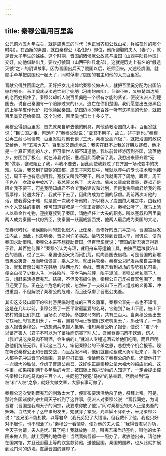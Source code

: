```yaml
---
---
---
```

title: 秦穆公重用百里奚
---




公元前六五九年左右，就是周惠王的时代（也正当齐桓公伐山戎，兵临孤竹的那个时期）。在西陲的秦国，就由秦穆公（名任好）即位，他所迎娶的夫人（妻子），就是晋太子申生的姊姊。这个时期，晋国的诸侯献公故意与虞国（山西平陆县地区）交好，向他借路出兵，要攻打虢国（山西平陆县北部），这就是历史上有名的“假途灭虢”之计的阴谋故事。因为晋国出兵灭了虢国以后，班师回来，又途经虞国，就顺手牵羊把虞国也一起灭了，同时俘虏了虞国的君主和他的大夫百里奚。

晋献公得胜回国之后，正好把女儿出嫁给秦穆公做夫人，就把百里奚分配为出国陪嫁的男仆。百里奚就设法逃亡到了宛地（河南的南阳）。但很不幸，又被楚国边境的老百姓抓住了。秦穆公却听人说百里奚是一个很有才能的贤者，便设法派人到楚国去，说自己秦国有一个陪嫁过来的仆人，逃亡在你们楚国，我们愿意出五张黑色的上等羊皮作代价，把他赎回秦国。楚国边地的老百姓一听有这样高的代价，就把百里奚交还给秦国。这个时候，百里奚也已七十多岁了。

秦穆公得到百里奚，首先就亲自解去他的刑具，向他请教治国的大事。百里奚就说：“臣亡国之臣，何足问？”秦穆公就说：“虞君不用子，故亡。非子罪也。”秦穆公再三耐心地请教，百里奚就对他长谈了三天。秦穆公高兴极了，就把治国的政权交给他，号“五羖大夫”。百里奚又谦虚地说：我实在赶不上我的好朋友蹇叔，他才是一个真正贤能的人才，但可惜世人都不知道他。我以前曾经游历到齐国，流落他乡，穷困到了极点，就在沛县讨饭，蹇叔因此而收留了我。我想出来替齐君“无知”做事，蹇叔阻止了我，叫我不要去，因此而使我躲过了在齐国一场政变中的灾难。以后，我又到了周朝的国都，周王子喜欢玩牛，我就以养牛的专长技术和他接近，周王子也有意想用我，蹇叔又叫我不要干，所以我就离开了周地，跟着，周王子也在一次政变中被杀了，我总算又免了一次灾难。后来又替虞君做事，蹇叔还是阻止我不要干，可是我明知虞君不会听我的建议和计划，但是我贪图虞君给我的高官厚禄，待遇太好了，我就干下去了，因此终成为亡国的俘虏。我前两次听他的话，使我得免于难，就是这一次我不听他的，所以卷入了虞国的大难之中。由我和他个人交往的事例，便可知道蹇叔是一个真正贤能的人才。秦穆公听了，就马上派人以重金作礼物，迎接蹇叔到了秦国，请他担任上大夫的职务。所以蹇叔和百里奚两人成为秦国一代的贤臣，使秦国一跃而威震西戎，他两人最后成为秦国的大老。

在春秋时代，诸侯国际间的变化很大，正在秦、晋修好的五六年之间，晋国宫廷发生内乱，因此，也影响秦、晋之间许多事故。恰巧又碰到晋国大旱，闹饥荒，便向秦国求助借粮。秦穆公本来不想援助晋国，但百里奚就说：“晋国的新君夷吾得罪于君，其百姓何罪？”秦穆公认为有理，就用舟车等运输工具，由陕西运粮救济山西的晋国。过了三年，秦国也因天灾而闹饥荒，就向晋国去借粮。可是晋国的新君晋惠公夷吾，反而听信谗言，乘人之危，就出兵攻秦。秦穆公只好发兵亲自主持反攻，就和晋惠公夷吾在韩地（陕西地界）会战，晋夷吾看到战场的形势有机可乘，便亲自带了少数人马，冲锋陷阵，不幸马失前蹄，陷于泥淖。秦穆公就和麾下人马，想赶来活捉晋夷吾。结果，不但没有抓住他，秦穆公自己反被晋军包围了，而且还受了伤。正在这个危急的时候，忽然来了一支岐山下三百人组成的义勇军，冲进重围，不但解脱了秦穆公的危难，而且还俘虏了晋惠公夷吾。

其实这支岐山脚下的农村游民临时组成的三百义勇军，秦穆公事先一点也不知情。这是在几年以前，秦穆公丢了一匹平常最喜爱的名马，它跑到了岐山下面，被山下农村的游民们抓住，当场杀了吃掉。参加吃马肉的，共有三百人。当秦穆公派出去寻找马匹的官吏们来了，一看，国君的马正被他们放进嘴里去了，那还得了，一面派人报告秦穆公，一边想调兵来抓人抵罪。谁知秦穆公听了报告，便说：“君子不以畜产害人（君子不可以为了畜牲而伤害了别人）。吾闻食善马肉不饮酒，伤人（我听说吃良马肉不喝酒，会生病的）。”就派人专程送酒去给他们吃喝，而且声明赦他们统统无罪。所以这三百人，牢记秦穆公的不杀之恩，总想找个机会报答。现在听说秦穆公正和晋国交战，而且战况不利，他们就自动组成义勇军赶来了，每个人都争先冲进晋军的重围，真是歪打正着，恰恰解救了秦穆公的危机，还使他打了一次很大的胜仗，俘虏了晋惠公夷吾。这好像正是秦穆公量大福大的报应似的。这件事，如果摆到两千多年后的今天，被国际上保护动物的人知道了，一定会提出控告秦穆公和吃马肉的三百个人，共同犯了侵犯“马权”的杀害罪。然后扯到“马权”和“人权”之争，就好大做文章，大家有事可做了。

秦穆公这次受到晋夷吾的刺激太大了，便宣布要活活地杀了他，祭拜上帝。可是，那时各国诸侯的宗主周天子听到了这件事，便派人对秦穆公说：“晋我同姓，为请晋君（晋国是我周天子的同宗，我要求你放了他）。”同时秦穆公的夫人正是夷吾的姊姊，当然受不了这种事的发生。她就穿了孝服，光着脚不穿鞋子，来见秦穆公说：“妾兄弟不能相救，以辱君命（我兄弟犯了大错误，但我救不了他，我也只好对不起你，也不想活了）。”秦穆公一看情势，便对他的夫人说：“我得晋君以为功，今天子为请，夫人是忧。”算了吧！我就放他一马，叫夷吾来当场签约，叫他的太子圉来做人质，献上河西的地盘吧！当然晋夷吾都一一照办了，就放他出来，请他住在国宾馆，并且还用最上等的饮食款待他，送他回国。秦国的国界，也从此就扩展到龙门河的边境，直逼晋国的疆界了。